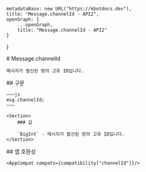 
    metadataBase: new URL("https://kbotdocs.dev"),
    title: "Message.channelId - API2",
    openGraph: {
        ...openGraph,
        title: "Message.channelId - API2"
    }
}

<Section>
    # Message.channelId

    메시지가 발신된 방의 고유 ID입니다.
</Section>
<Section>
    ## 구문

    ~~~js
    msg.channelId;
    ~~~

    <Section>
        ### 값

        `BigInt` - 메시지가 발신된 방의 고유 ID입니다.
    </Section>
</Section>
<Section>
    ## 앱 호환성

    <AppCompat compats={compatibility["channelId"]}/>
</Section>